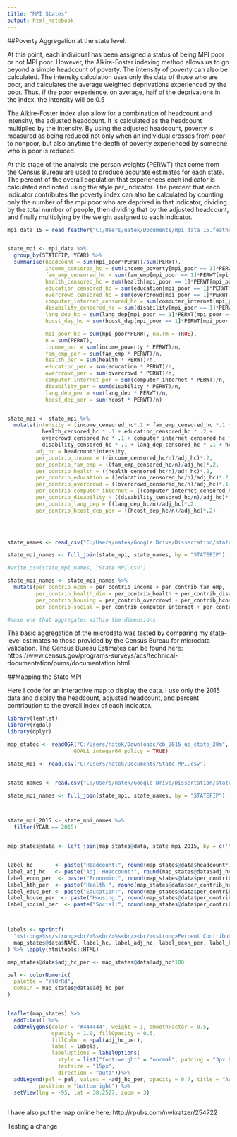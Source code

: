 ```yaml
---
title: "MPI States"
output: html_notebook
---
```


##Poverty Aggregation at the state level. 

At this point, each individual has been assigned a status of being MPI poor or not MPI poor. However, the Alkire-Foster indexing method allows us to go beyond a simple headcount of poverty. The intensity of poverty can also be calculated. The intensity calculation uses only the data of those who are poor, and calculates the average weighted deprivations experienced by the poor. Thus, if the poor experience, on average, half of the deprivations in the index, the intensity will be 0.5

The Alkire-Foster index also allow for a combination of headcount and intensity, the adjusted headcount. It is calculated as the headcount multiplied by the intensity. By using the adjusted headcount, poverty is measured as being reduced not only when an individual crosses from poor to nonpoor, but also anytime the depth of poverty experienced by someone who is poor is reduced. 

At this stage of the analysis the person weights (PERWT) that come from the Census Bureau are used to produce accurate estimates for each state. The percent of the overall population that experiences each indicator is calculated and noted using the style per_indicator. The percent that each indicator contributes the poverty index can also be calculated by counting only the number of the mpi poor who are deprived in that indicator, dividing by the total number of people, then dividing that by the adjusted headcount, and finally multiplying by the weight assigned to each indicator. 


```r
mpi_data_15 = read_feather("C:/Users/natek/Documents/mpi_data_15.feather")


state_mpi <- mpi_data %>%
  group_by(STATEFIP, YEAR) %>%
  summarise(headcount = sum(mpi_poor*PERWT)/sum(PERWT),
            income_censored_hc = sum(income_poverty[mpi_poor == 1]*PERWT[mpi_poor == 1], na.rm =TRUE),
            fam_emp_censored_hc = sum(fam_emp[mpi_poor == 1]*PERWT[mpi_poor == 1], na.rm = TRUE),
            health_censored_hc = sum(health[mpi_poor == 1]*PERWT[mpi_poor == 1], na.rm = TRUE),
            education_censored_hc = sum(education[mpi_poor == 1]*PERWT[mpi_poor == 1], na.rm = TRUE),
            overcrowd_censored_hc = sum(overcrowd[mpi_poor == 1]*PERWT[mpi_poor == 1], na.rm = TRUE),
            computer_internet_censored_hc = sum(computer_internet[mpi_poor == 1]*PERWT[mpi_poor == 1], na.rm = TRUE),
            disability_censored_hc = sum(disability[mpi_poor == 1]*PERWT[mpi_poor == 1], na.rm = TRUE),
            lang_dep_hc = sum(lang_dep[mpi_poor == 1]*PERWT[mpi_poor == 1], na.rm = TRUE),
            hcost_dep_hc = sum(hcost_dep[mpi_poor == 1]*PERWT[mpi_poor == 1], na.rm = TRUE),

            mpi_poor_hc = sum(mpi_poor*PERWT, na.rm = TRUE),
            n = sum(PERWT),
            income_per = sum(income_poverty * PERWT)/n,
            fam_emp_per = sum(fam_emp * PERWT)/n,
            health_per = sum(health * PERWT)/n,
            education_per = sum(education * PERWT)/n,
            overcrowd_per = sum(overcrowd * PERWT)/n,
            computer_internet_per = sum(computer_internet * PERWT)/n,
            disability_per = sum(disability * PERWT)/n,
            lang_dep_per = sum(lang_dep * PERWT)/n,
            hcost_dep_per = sum(hcost * PERWT)/n)


state_mpi <- state_mpi %>%
  mutate(intensity = (income_censored_hc*.1 + fam_emp_censored_hc *.1 +
           health_censored_hc * .1 + education_censored_hc * .2 +
           overcrowd_censored_hc * .1 + computer_internet_censored_hc * .1 +
           disability_censored_hc * .1 + lang_dep_censored_hc * .1 + hcost_dep_per * .1)/ mpi_poor_hc,
         adj_hc = headcount*intensity,
         per_contrib_income = ((income_censored_hc/n)/adj_hc)*.2,
         per_contrib_fam_emp = ((fam_emp_censored_hc/n)/adj_hc)*.2,
         per_contrib_health = ((health_censored_hc/n)/adj_hc)*.2,
         per_contrib_education = ((education_censored_hc/n)/adj_hc)*.2,
         per_contrib_overcrowd = ((overcrowd_censored_hc/n)/adj_hc)*.1,
         per_contrib_computer_internet = ((computer_internet_censored_hc/n)/adj_hc)*.1,
         per_contrib_disability = ((disability_censored_hc/n)/adj_hc)*.2,
         per_contrib_lang_dep = ((lang_dep_hc/n)/adj_hc)*.2,
         per_contrib_hcost_dep_per = ((hcost_dep_hc/n)/adj_hc)*.2)


            

state_names <- read_csv("C:/Users/natek/Google Drive/Dissertation/state names and medicaid.csv")

state_mpi_names <- full_join(state_mpi, state_names, by = "STATEFIP")

#write_csv(state_mpi_names, "State MPI.csv")  

state_mpi_names <- state_mpi_names %>%
  mutate(per_contrib_econ = per_contrib_income + per_contrib_fam_emp,
         per_contrib_health_dim = per_contrib_health + per_contrib_disability,
         per_contrib_housing = per_contrib_overcrowd + per_contrib_hcost_dep,
         per_contrib_social = per_contrib_computer_internet + per_contrib_lang_dep)

#make one that aggregates within the dimensions. 

```

The basic aggregation of the microdata was tested by comparing my state-level
estimates to those provided by the Census Bureau for microdata validation.
The Census Bureau Estimates can be found here: https://www.census.gov/programs-surveys/acs/technical-documentation/pums/documentation.html

##Mapping the State MPI 

Here I code for an interactive map to display the data. I use only the 2015 data and display the headcount, adjusted headcount, and percent contribution to the overall index of each indicator.

```r
library(leaflet)
library(rgdal)
library(dplyr)

map_states <- readOGR("C:/Users/natek/Downloads/cb_2015_us_state_20m", layer = "cb_2015_us_state_20m",
                     GDAL1_integer64_policy = TRUE)

state_mpi <- read.csv("C:/Users/natek/Documents/State MPI.csv")      


state_names <- read.csv("C:/Users/natek/Google Drive/Dissertation/state names and medicaid.csv")

state_mpi_names <- full_join(state_mpi, state_names, by = "STATEFIP")



state_mpi_2015 <- state_mpi_names %>%
  filter(YEAR == 2015)


map_states@data <- left_join(map_states@data, state_mpi_2015, by = c('NAME' = 'State'))


label_hc       <- paste("Headcount:", round(map_states@data$headcount*100, 2))
label_adj_hc   <- paste("Adj. Headcount:", round(map_states@data$adj_hc*100, 2))
label_econ_per  <- paste("Economic:", round(map_states@data$per_contrib_econ*100, 2))
label_hth_per  <- paste("Health:", round(map_states@data$per_contrib_health_dim*100, 2))
label_educ_per <- paste("Education:", round(map_states@data$per_contrib_education*100, 2))
label_house_per  <- paste("Housing:", round(map_states@data$per_contrib_housing*100, 2))
label_social_per  <- paste("Social:", round(map_states@data$per_contrib_social*100, 2))



labels <- sprintf(
  "<strong>%s</strong><br/>%s<br/>%s<br/><br/><strong>Percent Contribution</strong><br/>%s<br/>%s<br/>%s<br/>%s<br/>%s",
  map_states@data$NAME, label_hc, label_adj_hc, label_econ_per, label_hth_per, label_educ_per, label_house_per, label_social_per
) %>% lapply(htmltools::HTML)

map_states@data$adj_hc_per <- map_states@data$adj_hc*100

pal <- colorNumeric(
  palette = "YlOrRd",
  domain = map_states@data$adj_hc_per
)


leaflet(map_states) %>%
  addTiles() %>%
  addPolygons(color = "#444444", weight = 1, smoothFactor = 0.5,
              opacity = 1.0, fillOpacity = 0.5,
              fillColor = ~pal(adj_hc_per),
              label = labels,
              labelOptions = labelOptions(
                style = list("font-weight" = "normal", padding = "3px 8px"),
                textsize = "15px",
                direction = "auto"))%>%
  addLegend(pal = pal, values = ~adj_hc_per, opacity = 0.7, title = "Adj. Headcount",
          position = "bottomright") %>%
  setView(lng = -95, lat = 38.2527, zoom = 3)
  

```

I have also put the map online here: http://rpubs.com/nwkratzer/254722

Testing a change